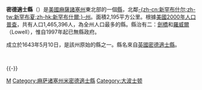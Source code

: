 {{NoteTA
|G1 = USState
|G2 = Unit
|1=zh-cn:米德尔塞克斯; zh-tw:密德瑟斯; zh-hk:密德適士; zh-hant:米德爾塞克斯;
}}
{{Otheruses|米德爾塞克斯 (消歧義)|subject=美國麻薩諸塞州的一個縣|other=同名的縣}}
<!--[[File:Map_of_Massachusetts_highlighting_Middlesex_County.svg|250px]]-->
{{Infobox U.S. County|
 county  = 密德適士縣|
 state = 麻薩諸塞州 |
 en county  = Middlesex County|
 en state = Massachusetts |
 seal = |
 map size = 225|
 founded = [[1643年|1643年]]|
 seat = 無（以前是[[剑桥_(麻萨诸塞州)|劍橋]]和[[洛厄尔_(麻萨诸塞州)|羅威爾]]）<br /><small>縣政府於1997年被撤銷</small> | 
 area_total_sq_mi = 848| 
 area_total_km2 = 2195| 
 area_land_sq_mi = 823| 
 area_land_km2 = 2133| 
 area_water_sq_mi = 24| 
 area_water_km2 = 63| 
 area percentage = 2.84% |
 census yr = 2000|
 pop = 1465396 |
 density_sq_mi = 1780|
 density_km2 = 687|
 web =
}}
'''密德適士縣'''（{{lang-en|Middlesex County}}）是[[美國|美國]][[麻薩諸塞州|麻薩諸塞州]]東北部的一個[[县_(美国)|縣]]，北鄰[[新罕布什爾州|-{zh-cn:新罕布什尔;zh-tw:新罕布夏;zh-hk:新罕布什爾;}-州]]。面積2,195平方公里。根據[[美國2000年人口普查|美國2000年人口普查]]，共有人口1,465,396人，為全州人口最多的縣。縣治有二：[[剑桥_(麻萨诸塞州)|劍橋]]和[[洛厄尔_(麻萨诸塞州)|羅威爾]]（Lowell），惟自1997年起已無縣政府。

成立於1643年5月10日，是該州原始的縣之一。縣名來自[[英國|英國]][[密德適士縣|密德適士縣]]。

<br>
{{Massachusetts-stub}}

{{-}}
{{Massachusetts}}

[[Category:麻萨诸塞州行政区划|M]]
[[Category:麻萨诸塞州米密德適士縣|Category:麻萨诸塞州米密德適士縣]]
[[Category:大波士顿|Category:大波士顿]]